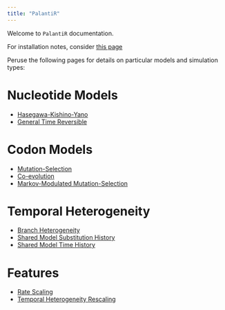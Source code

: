 ```yaml
---
title: "PalantiR"
---
```


Welcome to `PalantiR` documentation.

For installation notes, consider [this page](installation.html)

Peruse the following pages for details on particular models and simulation types:

# Nucleotide Models

* [Hasegawa-Kishino-Yano](Hasegawa_Kishino_Yano.html)
* [General Time Reversible](General_Time_Reversible.html)

# Codon Models

* [Mutation-Selection](Mutation_Selection.html)
* [Co-evolution](Co_Evolution.html)
* [Markov-Modulated Mutation-Selection](Markov_Modulated_Mutation_Selection.html)

# Temporal Heterogeneity

* [Branch Heterogeneity](Branch_Heterogeneity.html)
* [Shared Model Substitution History](Shared_Substitution_History.html)
* [Shared Model Time History](Shared_Substitution_Times.html)

# Features

* [Rate Scaling](Rate_Scaling.html)
* [Temporal Heterogeneity Rescaling](Temporal_Heterogeneity_Rescaling.html)
